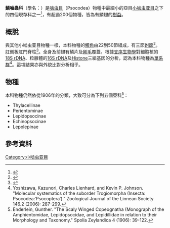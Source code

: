 {{Automatic taxobox
 | taxon = Lepidopsocidae
 | authority = 
 | subdivision_ranks = [[屬_(生物)|屬]]
 | subdivision = [[#物種|見內文]]
}}

'''鱗嚙蟲科'''（學名：{{lang|la|Lepidopsocidae}}）是[[啮虫总目|啮虫目]]（Psocodea）物種中最細小的亞目[[小啮虫亚目|小啮虫亚目]]之下的四個現存科之一<ref name=taibif>{{cite web |url=http://www.taibif.tw/zh/catalogue_of_life/page/386f-39c9-23c0-a033-81e9-5621-bfa9-999e |title=臺灣生物多樣性資訊入口網：嚙蟲目 |accessdate=2014-08-30 |language=zh-hant |archive-url=https://web.archive.org/web/20150120063120/http://www.taibif.tw/zh/catalogue_of_life/page/386f-39c9-23c0-a033-81e9-5621-bfa9-999e |archive-date=2015-01-20 |dead-url=yes }}</ref>，有超過200個物種，皆為有鱗翅的[[樹蝨|樹蝨]]。

==概說==
與其他小啮虫亚目物種一樣，本科物種的[[觸角#節足動物|觸角]]由22到50節組成，有三節[[跗節|跗節]]<ref name="Lienhard">{{cite journal |author=C. Lienhard & C. N. Smithers |year=2002 |title=Psocoptera (Insecta): World Catalogue and Bibliography |journal=[[Instrumenta_Biodiversitatis|Instrumenta Biodiversitatis]] |volume=5 |publisher=[[日內瓦自然歷史博物館|Muséum d'histoire naturelle]], [[日內瓦|Geneva]]}}</ref>。
肛側板肛門脊柱<ref name="ONDVUSSRp">{{cite book |title={{蘇聯遠東地區的昆蟲-1}}|pages=323—357 |language=ru }}</ref>。全身及前翅有鱗片及[[剛毛|剛毛]]覆蓋。根據[[支序生物學|支序生物學]]對細胞核的[[18S_rDNA|18S rDNA]]、粒腺體的[[16S_rDNA|16S rDNA]]及[[Histone|Histone]]三組基因的分析，認為本科物種為[[單系群|單系群]]<ref>Yoshizawa, Kazunori, Charles Lienhard, and Kevin P. Johnson. "Molecular systematics of the suborder Trogiomorpha (Insecta: Psocodea:‘Psocoptera’)." Zoological Journal of the Linnean Society 146.2 (2006): 287-299.</ref>。這項結果亦與外貌比對分析相乎。

==物種==
本科物種仍然依從1906年的分類，大致可分為下列五個亞科<ref>Enderlein, Gunther. "The Scaly Winged Copeognatha (Monograph of the Amphientomidae, Lepidopsocidae, and Lepidillidae in relation to their Morphology and Taxonomy." Spolia Zeylandica 4 (1906): 39-122.</ref>：
* Thylacellinae
* Perientominae
* Lepidopsocinae
* Echinopsocinae
* Lepolepinae

==參考資料==
{{reflist}}
{{Taxonbar|from=Q4042775}}

[[Category:小啮虫亚目|Category:小啮虫亚目]]